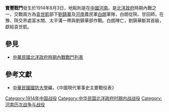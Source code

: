 {{Infobox Military Conflict|
campaign=|
image=|
caption=|
conflict=寶豐戰鬥|
date=1914年8月3日|
place=[[中國|中國]]河南|
result=外號白狼的白朗於8月3日陣亡，長達將近一年的「豫匪匪亂」被[[袁世凱|袁世凱]]所屬[[鎮嵩軍|鎮嵩軍]]平定|
combatant1=鎮嵩軍|
combatant2=河南[[白朗軍|白朗軍]]| 
commander1=[[劉鎮華|劉鎮華]]|
commander2=[[白朗_(农民起义领袖)|白朗]]|
strength1=|
strength2=|
casualties1=|
casualties2=|
}}
'''寶豐戰鬥'''發生於1914年8月3日，地點則是在[[中國|中國]][[河南|河南]]。是[[北洋政府|北洋政府]]時期內戰之一，交戰兩方為[[袁世凱|袁世凱]]部下[[劉鎮華|劉鎮華]]及[[河南|河南]]農民軍[[白朗_(农民起义领袖)|白朗]]軍隊，白朗從陝、甘回師，在豫、陝交界處富水關、太平溝一帶與劉鎮華部作戰。白朗陣亡，劉鎮華斷其首級，獻給袁世凱。


==參見==
*[[中華民國北洋政府時期內戰戰鬥列表|中華民國北洋政府時期內戰戰鬥列表]]
==參考文獻==
*[[中華民國|中華民國]][[國防大學_(臺灣)|國防大學]]編，《中國現代軍事史主要戰役表》

[[Category:1914年中国战役|Category:1914年中国战役]]
[[Category:中华民国北洋政府时期内战战役|Category:中华民国北洋政府时期内战战役]]
[[Category:河南历次战争与战役|Category:河南历次战争与战役]]